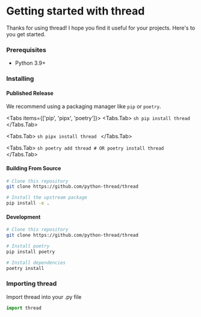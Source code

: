 


# Getting started with thread

Thanks for using thread! I hope you find it useful for your projects.
Here's to you get started.


<Steps>

### Prerequisites

* Python 3.9+



### Installing

#### Published Release

We recommend using a packaging manager like `pip` or `poetry`.

<Tabs items={['pip', 'pipx', 'poetry']}>
  <Tabs.Tab>
    ```sh
    pip install thread
    ```
  </Tabs.Tab>

  <Tabs.Tab>
    ```sh
    pipx install thread
    ```
  </Tabs.Tab>

  <Tabs.Tab>
    ```sh
    poetry add thread
    # OR
    poetry install thread
    ```
  </Tabs.Tab>
</Tabs>


#### Building From Source
```sh
# Clone this repository
git clone https://github.com/python-thread/thread

# Install the upstream package
pip install -e .
```

#### Development

```sh
# Clone this repository
git clone https://github.com/python-thread/thread

# Install poetry
pip install poetry

# Install dependencies
poetry install
```



### Importing thread

Import thread into your .py file
```py
import thread
```

</Steps>

